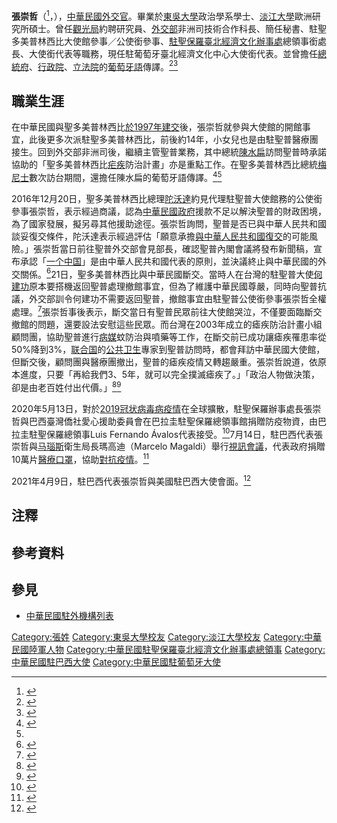 {{NoteTA
|G1=Medicine
|1=zh-hans:台; zh-hant:臺;
|2=zh-hans:德梅内塞斯; zh-hant:德梅內塞斯; zh-tw:梅尼士;
|3=zh-hans:特罗瓦达; zh-hant:特羅瓦達; zh-tw:陀沃達;
|4=zh-hans:视频; zh-hk:視像; zh-tw:視訊;
|5=zh-hans:马瑙斯; zh-hant:瑪瑙斯;
|6=zh-hans:研究生院; zh-hant:研究院; zh-tw:研究所;
}}
{{Infobox officeholder
| name         = 張崇哲<br>Chang Tsung-Che
| sex          = 男
| Native place = 
| residence    = 
| image        = 
| office       = {{flagicon|ROC}} 中華民國駐葡萄牙代表
| premierroc   = 
| term_start   = 2022年6月
| term_end     = 
| predecessor  = [[張俊菲|張俊菲]]<ref>{{Cite web |url = https://multilingual.mofa.gov.tw/web/web_UTF-8/almanac/almanac2019/%E4%B8%AD%E8%8F%AF%E6%B0%91%E5%9C%8B108%E5%B9%B4%E5%A4%96%E4%BA%A4%E5%B9%B4%E9%91%91.pdf |title = 《中華民國108年外交年鑑》〈附錄十 中華民國駐外代表機構名錄〉 |publisher = [[中華民國外交部|中華民國外交部]]}}</ref>
| successor    = 
| office1      = {{flagicon|ROC}} 中華民國駐巴西代表
| premierroc1  = 
| term_start1  = 2020年7月
| term_end1    = 2022年6月
| predecessor1 = [[林芳正_(台灣)|林芳正]]<ref>{{Cite web |url = https://www.mofa.gov.tw/OverseasOffice_Content.aspx?n=6357834932B83C83&sms=5A961ED2E4BA25E8&s=991942EC02D662F5&os=82FC652523030D44 |title = 駐外館處 |publisher = 中華民國外交部 |deadurl= no |archiveurl = https://web.archive.org/web/20200624140541/https://www.mofa.gov.tw/OverseasOffice_Content.aspx?n=6357834932B83C83&sms=5A961ED2E4BA25E8&s=991942EC02D662F5&os=82FC652523030D44 |archivedate = 2020年6月24日}}</ref>（代理）<br>[[何建功|何建功]]<ref>{{Cite web |url = http://multilingual.mofa.gov.tw/web/web_UTF-8/almanac/almanac2018/%E4%B8%AD%E8%8F%AF%E6%B0%91%E5%9C%8B107%E5%B9%B4%E5%A4%96%E4%BA%A4%E5%B9%B4%E9%91%91.pdf |title = 《中華民國107年外交年鑑》〈附錄十 中華民國駐外代表機構名錄〉 |publisher = 中華民國外交部 |access-date = 2020-08-14 |archive-date = 2020-06-12 |archive-url = https://web.archive.org/web/20200612130648/http://multilingual.mofa.gov.tw/web/web_UTF-8/almanac/almanac2018/%E4%B8%AD%E8%8F%AF%E6%B0%91%E5%9C%8B107%E5%B9%B4%E5%A4%96%E4%BA%A4%E5%B9%B4%E9%91%91.pdf |dead-url = no }}</ref>
| successor1   = [[溫曜禎|溫曜禎]]<ref>{{Cite web |url = https://www.mofa.gov.tw/OverseasOffice_Content.aspx?n=168&sms=87&s=144&os=14 |title = 駐巴西代表處 |publisher = 中華民國外交部|deadurl= no |archiveurl = https://web.archive.org/web/20220701120739/https://www.mofa.gov.tw/OverseasOffice_Content.aspx?n=168&sms=87&s=144&os=14 |archivedate = 2022年7月1日}}</ref>
| office2      = {{flagicon|ROC}} 中華民國駐聖保羅處長
| term_start2  = 2018年7月
| term_end2    = 2020年7月
| predecessor2 = [[王啟文|王啟文]]<ref>{{Cite web |url = http://multilingual.mofa.gov.tw/web/web_UTF-8/almanac/almanac2013/35.pdf |title = 《中華民國102年外交年鑑》〈附錄十 中華民國駐外代表機構名錄〉 |publisher = 中華民國外交部 |access-date = 2020-08-14 |archive-date = 2020-09-11 |archive-url = https://web.archive.org/web/20200911141305/http://multilingual.mofa.gov.tw/web/web_UTF-8/almanac/almanac2013/35.pdf |dead-url = no }}</ref>
| successor2   = [[馮光中|馮光中]]<ref>{{Cite web |url = http://overseas.ocac.gov.tw/OCAC/SubSites/Pages/Detail.aspx?site=0edbd725-aedd-450a-88f4-ccc4259d8947&nodeid=1215&pid=18448232 |author = 聖保羅華僑文教服務中心 |date = 2020年8月9日 |title = 巴西客屬崇正總會發放福袋慶祝父親節 |publisher = [[中華民國僑務委員會|中華民國僑務委員會]]}}</ref>
| constituency5 = 
| nationality  = {{ROC}}
| birth_date   = 1961年4月
| birth_place  = 
| death_date   = 
| death_place  = 
| party        = 
| 父母         = 
| children     = 3名
| spouse       = 陳薆竹<ref>{{Cite web |url = https://www.ocacnews.net/overseascommunity/article/article_story.jsp?id=240623&c=6583A11C2CE4A30088F878D36E919E7B201812050614111 |author = 廖世秉 |date = 2018年11月29日 |title = 巴西僑青感恩創業趴 創意手工品吸睛 |publisher = 中華民國僑務委員會}}</ref>
| profession   = [[外交官|外交官]]
| alma_mater   = [[東吳大學|東吳大學]]、[[淡江大學|淡江大學]]
| past         =
*[[臺中加工出口區|臺中加工出口區]]報關行職員
*[[中華民國陸軍|陸軍]]未爆彈處理組代理組長
*陸軍工兵下士退伍
*[[交通部觀光局|觀光局]][[臺灣桃園國際機場|中正機場]]旅客服務中心服務員
*觀光局約聘研究員
*[[中華民國外交部|外交部]]科員
*[[駐聖保羅臺北經濟文化辦事處|駐聖保羅辦事處]]秘書
*駐聖多美普林西比大使館三等秘書
*駐聖多美普林西比大使館二等秘書
*外交部非洲司技術合作科科長
*駐聖多美普林西比大使館一等秘書
*駐聖多美普林西比大使館簡任一等秘書
*{{link-en|駐葡萄牙台北經濟文化中心|Taipei Economic and Cultural Centre, Lisbon, Portugal|駐葡萄牙代表處}}簡任秘書
*駐聖多美普林西比大使館參事
*駐聖多美普林西比大使館公使銜參事
*外交部拉丁美洲及加勒比海司參事回部辦事
*駐聖保羅辦事處總領事銜處長
*{{Link-en|駐巴西臺北經濟文化辦事處|Taipei Economic and Cultural Office in Brazil|駐巴西代表處}}大使銜代表
*駐葡萄牙代表處大使銜代表
| educate      =
*[[東吳大學|東吳大學]]政治學系學士
*[[淡江大學|淡江大學]]歐洲研究所碩士
*[[陸軍工兵訓練中心|陸軍工兵學校]][[未爆炸弹药|未爆彈]]處理班第6期
*[[公務人員特種考試外交領事人員考試|外交領事人員乙等特種考試]]及格
*[[外交部外交及國際事務學院|外交領事人員講習所]]第26期結業
*[[里斯本大学|里斯本大学]]初級葡萄牙語進修
*[[國家文官學院|國家文官學院]]簡任官訓練及格
| religion     = [[耶穌基督後期聖徒教會|耶穌基督後期聖徒教會]]
| website      = 
| footnotes    = 
}}

'''張崇哲'''（{{lang-en|Chang Tsung-Che}}<ref>{{Cite web |url = https://www.roc-taiwan.org/br_pt/post/2553.html |date = 2020-07-11 |title = Representante Chang Tsung-Che |publisher = [[中華民國外交部|Ministry of Foreign Affairs, Republic of China (Taiwan)]]|deadurl= no |archiveurl = https://web.archive.org/web/20200814123227/https://www.roc-taiwan.org/br_pt/post/2553.html |archivedate = 2020年8月14日}}</ref>，{{bd|1961年|4月||catIdx=}}），[[:Category:中華民國外交官|中華民國外交官]]。畢業於[[東吳大學|東吳大學]]政治學系學士、[[淡江大學|淡江大學]]歐洲研究所碩士。曾任[[交通部觀光局|觀光局]]約聘研究員、[[中華民國外交部|外交部]]非洲司技術合作科長、{{link-en|駐葡萄牙台北經濟文化中心|Taipei Economic and Cultural Centre, Lisbon, Portugal}}簡任秘書、駐聖多美普林西比大使館參事／公使銜參事、[[駐聖保羅臺北經濟文化辦事處|駐聖保羅臺北經濟文化辦事處]]總領事銜處長、{{Link-en|駐巴西臺北經濟文化辦事處|Taipei Economic and Cultural Office in Brazil}}大使銜代表等職務，現任駐葡萄牙臺北經濟文化中心大使銜代表。並曾擔任[[中華民國總統府|總統府]]、[[行政院|行政院]]、[[立法院|立法院]]的[[葡萄牙語|葡萄牙語]]傳譯。<ref>{{Cite web |url = https://www.roc-taiwan.org/br/post/5216.html |date = 2020年7月11日 |title = 張大使崇哲簡歷 |publisher = 中華民國駐外單位聯合網站|deadurl= no |archiveurl = https://web.archive.org/web/20200814122958/https://www.roc-taiwan.org/br/post/5216.html |archivedate = 2020年8月14日}}</ref><ref>{{Cite web |url = https://www.mofa.gov.tw/OverseasOffice_Content.aspx?n=168&sms=87&s=35&os=12 |title = 駐葡萄牙代表處 |publisher = 中華民國外交部|deadurl= no |archiveurl = https://web.archive.org/web/20220701124053/https://www.mofa.gov.tw/OverseasOffice_Content.aspx?n=168&sms=87&s=35&os=12 |archivedate = 2022年7月1日}}</ref>{{noteTag|2016年12月21日，聖多美普林西比與中華民國斷交。}}{{noteTag|name=2012年9月|2012年9月，中華民國外交部為統一駐外人員內部職稱，明定大使館、代表處設大使、公使，代表處對外仍稱代表、副代表；辦事處設總領事、副總領事，對外仍稱處長、副處長。<ref>{{Cite web |url = https://tw.news.yahoo.com/%E7%B5%B1-%E5%90%8D%E7%A8%B1-%E4%BB%A3%E8%A1%A8%E5%B0%8D%E5%85%A7%E7%A8%B1%E5%A4%A7%E4%BD%BF-133312149.html |author = 陳培煌 |date = 2012-08-31 |title = 統一名稱 代表對內稱大使 |publisher = [[Yahoo!奇摩|Yahoo!奇摩]]引用[[中央通訊社|中央通訊社]] |access-date = 2020-08-14 |archive-date = 2016-11-30 |archive-url = https://web.archive.org/web/20161130185459/https://tw.news.yahoo.com/%E7%B5%B1-%E5%90%8D%E7%A8%B1-%E4%BB%A3%E8%A1%A8%E5%B0%8D%E5%85%A7%E7%A8%B1%E5%A4%A7%E4%BD%BF-133312149.html |dead-url = no }}</ref><br>代表處館長為特任或簡任第十三職等至第十四職等者任大使銜代表、簡任第十二職等至第十三職等者任公使銜代表；辦事處長為簡任第十二職等任總領事銜處長。<ref>{{Cite web |url = https://law.moj.gov.tw/LawClass/LawAll.aspx?PCode=E0000017 |date = 2018年6月13日 |title = 駐外機構組織通則 |publisher = 全國法規資料庫}}</ref>}}

==職業生涯==
在中華民國與聖多美普林西比[[中華民國與聖多美普林西比關係|於1997年建交]]後，張崇哲就參與大使館的開館事宜，此後更多次派駐聖多美普林西比，前後約14年，小女兒也是由駐聖普醫療團接生。回到外交部非洲司後，繼續主管聖普業務，其中總統[[陳水扁|陳水扁]]訪問聖普時承諾協助的「聖多美普林西比[[疟疾|疟疾]]防治計畫」亦是重點工作。在聖多美普林西比總統[[弗拉迪克·德梅內塞斯|梅尼士]]數次訪台期間，還擔任陳水扁的葡萄牙語傳譯。<ref>{{Cite web |url = http://multilingual.mofa.gov.tw/web/web_UTF-8/out/2701/Overseas01.html |author = [[張崇哲|張崇哲]] |date = 2007年12月 |title = 聖多美十年二三事 |publisher = 外交部通訊第27卷第1期}}</ref><ref name="台外交官"/>

2016年12月20日，聖多美普林西比總理[[帕特里斯·特羅瓦達|陀沃達]]約見代理駐聖普大使館務的公使銜參事張崇哲，表示{{Link-en|聖多美普林西比政府|Government of São Tomé and Príncipe|內閣}}經過商議，認為[[中華民國政府|中華民國政府]]援款不足以解決聖普的財政困境，為了國家發展，擬另尋其他援助途徑。張崇哲詢問，聖普是否已與中華人民共和國談妥復交條件，陀沃達表示經過評估「願意承擔[[中國－聖多美和普林西比關係|與中華人民共和國復交]]的可能風險。」張崇哲當日前往聖普外交部會見部長{{Link-fr|烏必諾|Urbino Botelho}}，確認聖普內閣會議將發布新聞稿，宣布承認「[[一个中国|一个中国]]」是由中華人民共和國代表的原則，並決議終止與中華民國的外交關係。<ref>{{Cite web |url = https://www.chinatimes.com/realtimenews/20161225003208-260407?chdtv |author = 中央社 |date = 2016年12月25日 |title = 外交部：聖多美提一中 預期與陸建交 |publisher = [[中時電子報|中時電子報]]}}</ref>21日，聖多美普林西比與中華民國斷交。當時人在台灣的駐聖普大使[[何建功|何建功]]原本要搭機返回聖普處理撤館事宜，但為了維護中華民國尊嚴，同時向聖普抗議，外交部訓令何建功不需要返回聖普，撤館事宜由駐聖普公使銜參事張崇哲全權處理。<ref>{{Cite web |url = https://tw.appledaily.com/new/realtime/20161221/1017114/ |author = 綜合報導 |date = 2016年12月21日 |title =【斷交片】我國近年金援聖多美已逾4億 再向我要64億遭拒 |publisher = [[蘋果日報_(台灣)|蘋果日報]]}}</ref>張崇哲事後表示，斷交當日有聖普民眾前往大使館哭泣，不僅要面臨斷交撤館的問題，還要設法安慰這些民眾。而台灣在2003年成立的瘧疾防治計畫小組顧問團，協助聖普進行[[载体_(生物学)|病媒]]蚊防治與噴藥等工作，在斷交前已成功讓瘧疾罹患率從50%降到3%，[[联合国|联合国]]的[[公共卫生|公共卫生]]專家到聖普訪問時，都會拜訪中華民國大使館，但斷交後，顧問團與醫療團撤出，聖普的瘧疾疫情又轉趨嚴重。張崇哲說道，依原本進度，只要「再給我們3、5年，就可以完全撲滅瘧疾了。」「政治人物做決策，卻是由老百姓付出代價。」<ref>{{Cite web |url = https://www.cna.com.tw/news/firstnews/201806090027.aspx |author = 顧荃、侯姿瑩 |date = 2018年6月9日 |title = 台灣農技團教種水果 聖多美農民脫貧買房 |publisher = 中央通訊社}}</ref><ref name="台外交官">{{Cite web |url = https://www.epochtimes.com/b5/18/6/9/n10469308.htm |author = 鍾元 |date = 2018年6月9日 |title = 台外交官：聖多美與中共建交後瘧疾再升高 |publisher = [[大紀元新聞網|大紀元新聞網]]}}</ref>

2020年5月13日，對於[[2019冠状病毒病疫情|2019冠状病毒病疫情]]在全球擴散，駐聖保羅辦事處長張崇哲與巴西臺灣僑社愛心援助委員會在巴拉圭駐聖保羅總領事館捐贈防疫物資，由巴拉圭駐聖保羅總領事Luis Fernando Ávalos代表接受。<ref>{{Cite web |url = https://www.ocacnews.net/overseascommunity/article/article_story.jsp?id=257564 |author = 聖保羅文教中心 |date = 2020年5月16日 |title = 駐聖保羅辦事處、巴西臺灣僑社 送暖巴拉圭家庭 |publisher = 中華民國僑務委員會}}</ref>7月14日，駐巴西代表張崇哲與[[马瑙斯|马瑙斯]]衛生局長瑪高迪（Marcelo Magaldi）舉行[[视频对话|視訊會議]]{{noteTag|瑪瑙斯市長{{Link-en|亞瑟·維爾吉利奧·內托|Arthur Virgílio Neto|內托}}因感染病毒，在聖保羅醫院療養。}}，代表政府捐贈10萬片[[外科口罩|醫療口罩]]，協助[[2019冠狀病毒病巴西疫情|對抗疫情]]。<ref>{{Cite web |url = https://www.ocacnews.net/overseascommunity/article/article_story.jsp?id=260087 |author = 中央社 |date = 2020年7月19日 |title = 巴西瑪瑙斯疫情重災區 台灣捐醫療口罩 |publisher = 中華民國僑務委員會}}</ref>

2021年4月9日，駐巴西代表張崇哲與美國駐巴西大使{{link-en|柴普曼|Todd C. Chapman}}會面。<ref>{{Cite web |url = https://news.ltn.com.tw/news/politics/breakingnews/3496349 |author = 呂伊萱 |date = 2021-04-11 |title = 美駐巴西大使與台灣代表會面 肯定台灣是可信賴夥伴 |publisher = [[自由時報|自由時報]] |access-date = 2021-04-11 |archive-date = 2021-04-11 |archive-url = https://web.archive.org/web/20210411180339/https://news.ltn.com.tw/news/politics/breakingnews/3496349 |dead-url = no }}</ref>

==注釋==
{{noteFoot}}

==參考資料==
{{reflist|1}}

==參見==
*[[中華民國駐外機構列表|中華民國駐外機構列表]]

{{DEFAULTSORT:Chang張}}
[[Category:張姓|Category:張姓]]
[[Category:東吳大學校友|Category:東吳大學校友]]
[[Category:淡江大學校友|Category:淡江大學校友]]
[[Category:中華民國陸軍人物|Category:中華民國陸軍人物]]
[[Category:中華民國駐聖保羅臺北經濟文化辦事處總領事|Category:中華民國駐聖保羅臺北經濟文化辦事處總領事]]
[[Category:中華民國駐巴西大使|Category:中華民國駐巴西大使]]
[[Category:中華民國駐葡萄牙大使|Category:中華民國駐葡萄牙大使]]